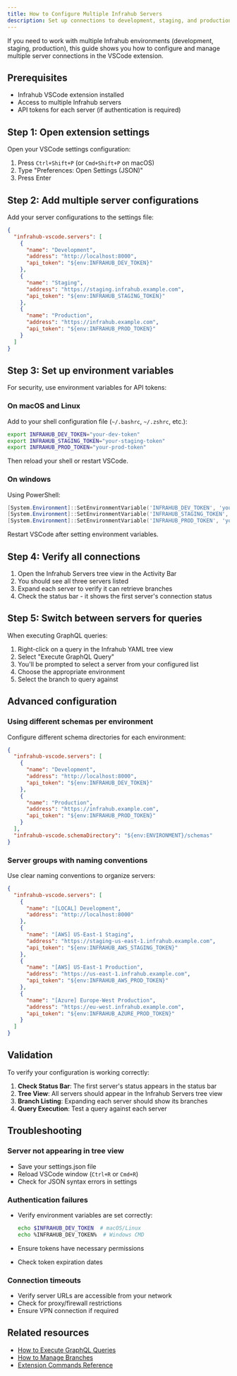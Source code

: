 ```yaml
---
title: How to Configure Multiple Infrahub Servers
description: Set up connections to development, staging, and production Infrahub servers for seamless environment switching
---
```


If you need to work with multiple Infrahub environments (development, staging, production), this guide shows you how to configure and manage multiple server connections in the VSCode extension.

## Prerequisites

- Infrahub VSCode extension installed
- Access to multiple Infrahub servers
- API tokens for each server (if authentication is required)

## Step 1: Open extension settings

Open your VSCode settings configuration:

1. Press `Ctrl+Shift+P` (or `Cmd+Shift+P` on macOS)
2. Type "Preferences: Open Settings (JSON)"
3. Press Enter

## Step 2: Add multiple server configurations

Add your server configurations to the settings file:

```json
{
  "infrahub-vscode.servers": [
    {
      "name": "Development",
      "address": "http://localhost:8000",
      "api_token": "${env:INFRAHUB_DEV_TOKEN}"
    },
    {
      "name": "Staging",
      "address": "https://staging.infrahub.example.com",
      "api_token": "${env:INFRAHUB_STAGING_TOKEN}"
    },
    {
      "name": "Production",
      "address": "https://infrahub.example.com",
      "api_token": "${env:INFRAHUB_PROD_TOKEN}"
    }
  ]
}
```

## Step 3: Set up environment variables

For security, use environment variables for API tokens:

### On macOS and Linux

Add to your shell configuration file (`~/.bashrc`, `~/.zshrc`, etc.):

```bash
export INFRAHUB_DEV_TOKEN="your-dev-token"
export INFRAHUB_STAGING_TOKEN="your-staging-token"
export INFRAHUB_PROD_TOKEN="your-prod-token"
```

Then reload your shell or restart VSCode.

### On windows

Using PowerShell:

```powershell
[System.Environment]::SetEnvironmentVariable('INFRAHUB_DEV_TOKEN', 'your-dev-token', 'User')
[System.Environment]::SetEnvironmentVariable('INFRAHUB_STAGING_TOKEN', 'your-staging-token', 'User')
[System.Environment]::SetEnvironmentVariable('INFRAHUB_PROD_TOKEN', 'your-prod-token', 'User')
```

Restart VSCode after setting environment variables.

## Step 4: Verify all connections

1. Open the Infrahub Servers tree view in the Activity Bar
2. You should see all three servers listed
3. Expand each server to verify it can retrieve branches
4. Check the status bar - it shows the first server's connection status

## Step 5: Switch between servers for queries

When executing GraphQL queries:

1. Right-click on a query in the Infrahub YAML tree view
2. Select "Execute GraphQL Query"
3. You'll be prompted to select a server from your configured list
4. Choose the appropriate environment
5. Select the branch to query against

## Advanced configuration

### Using different schemas per environment

Configure different schema directories for each environment:

```json
{
  "infrahub-vscode.servers": [
    {
      "name": "Development",
      "address": "http://localhost:8000",
      "api_token": "${env:INFRAHUB_DEV_TOKEN}"
    },
    {
      "name": "Production",
      "address": "https://infrahub.example.com",
      "api_token": "${env:INFRAHUB_PROD_TOKEN}"
    }
  ],
  "infrahub-vscode.schemaDirectory": "${env:ENVIRONMENT}/schemas"
}
```

### Server groups with naming conventions

Use clear naming conventions to organize servers:

```json
{
  "infrahub-vscode.servers": [
    {
      "name": "[LOCAL] Development",
      "address": "http://localhost:8000"
    },
    {
      "name": "[AWS] US-East-1 Staging",
      "address": "https://staging-us-east-1.infrahub.example.com",
      "api_token": "${env:INFRAHUB_AWS_STAGING_TOKEN}"
    },
    {
      "name": "[AWS] US-East-1 Production",
      "address": "https://us-east-1.infrahub.example.com",
      "api_token": "${env:INFRAHUB_AWS_PROD_TOKEN}"
    },
    {
      "name": "[Azure] Europe-West Production",
      "address": "https://eu-west.infrahub.example.com",
      "api_token": "${env:INFRAHUB_AZURE_PROD_TOKEN}"
    }
  ]
}
```

## Validation

To verify your configuration is working correctly:

1. **Check Status Bar**: The first server's status appears in the status bar
2. **Tree View**: All servers should appear in the Infrahub Servers tree view
3. **Branch Listing**: Expanding each server should show its branches
4. **Query Execution**: Test a query against each server

## Troubleshooting

### Server not appearing in tree view

- Save your settings.json file
- Reload VSCode window (`Ctrl+R` or `Cmd+R`)
- Check for JSON syntax errors in settings

### Authentication failures

- Verify environment variables are set correctly:

  ```bash
  echo $INFRAHUB_DEV_TOKEN  # macOS/Linux
  echo %INFRAHUB_DEV_TOKEN%  # Windows CMD
  ```

- Ensure tokens have necessary permissions
- Check token expiration dates

### Connection timeouts

- Verify server URLs are accessible from your network
- Check for proxy/firewall restrictions
- Ensure VPN connection if required

## Related resources

- [How to Execute GraphQL Queries](./execute-graphql-queries.mdx)
- [How to Manage Branches](./manage-branches.mdx)
- [Extension Commands Reference](../reference/commands-settings.mdx)